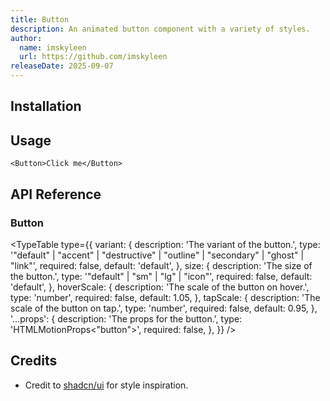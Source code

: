 ```yaml
---
title: Button
description: An animated button component with a variety of styles.
author:
  name: imskyleen
  url: https://github.com/imskyleen
releaseDate: 2025-09-07
---
```


<ComponentPreview name="demo-components-buttons-button" />

## Installation

<ComponentInstallation name="components-buttons-button" />

## Usage

```tsx
<Button>Click me</Button>
```

## API Reference

### Button

<ExternalLink
  href="https://animate-ui.com/docs/primitives/buttons/button#button"
  text="Animate UI API Reference - Button Primitive"
/>

<TypeTable
  type={{
    variant: {
      description: 'The variant of the button.',
      type: '"default" | "accent" | "destructive" | "outline" | "secondary" | "ghost" | "link"',
      required: false,
      default: 'default',
    },
    size: {
      description: 'The size of the button.',
      type: '"default" | "sm" | "lg" | "icon"',
      required: false,
      default: 'default',
    },
    hoverScale: {
      description: 'The scale of the button on hover.',
      type: 'number',
      required: false,
      default: 1.05,
    },
    tapScale: {
      description: 'The scale of the button on tap.',
      type: 'number',
      required: false,
      default: 0.95,
    },
    '...props': {
      description: 'The props for the button.',
      type: 'HTMLMotionProps<"button">',
      required: false,
    },
  }}
/>

## Credits

- Credit to [shadcn/ui](https://ui.shadcn.com/docs/components/button) for style inspiration.
